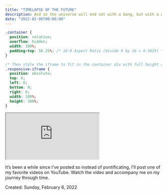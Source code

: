 ```yaml
---
title: "TIMELAPSE OF THE FUTURE"
description: And so the universe will end not with a bang, but with a whimper... and time becomes meaningless
date: "2022-02-06T00:00:00"
---
```

```css
.container {
  position: relative;
  overflow: hidden;
  width: 100%;
  padding-top: 56.25%; /* 16:9 Aspect Ratio (divide 9 by 16 = 0.5625) */
}

/* Then style the iframe to fit in the container div with full height and width */
.responsive-iframe {
  position: absolute;
  top: 0;
  left: 0;
  bottom: 0;
  right: 0;
  width: 100%;
  height: 100%;
}
```
   
<div class="container">
  <iframe class="responsive-iframe" src="https://www.youtube.com/embed/uD4izuDMUQA&t=436s" allowfullscreen></iframe>
</div>


It's been a while since I've posted so instead of pontificating, I'll post one of my favorite videos on YouTube. Watch the video and accompany me on my journey through time.

Created: Sunday, February 6, 2022